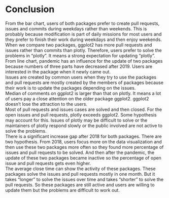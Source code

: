 # Conclusion

From the bar chart, users of both packages prefer to create pull requests, issues and commits during weekdays rather than weekends. This is probably because modification is part of daily missions for most users and they prefer to finish their work during weekdays and then enjoy weekends. When we compare two packages, ggplot2 has more pull requests and issues rather than commits than plotly. Therefore, users prefer to solve the problems in "plotly". It means a strong expectation for updating "plotly".  
From line chart, pandemic has an influence for the update of two packages because numbers of three parts have decreased after 2019. Users are interested in the package when it newly came out.  
Issues are created by common users when they try to use the packages and pull requests are mostly created by the members of packages because their work is to update the packages depending on the issues.  
Median of comments on ggplot2 is larger than that on plotly. It means a lot of users pay a close attention on the older package ggplot2. ggplot2 doesn't lose the attraction to the users.  
Most of pull requests and issues cases are solved and then closed. For the open issues and pull requests, plotly exceeds ggplot2. Some hypothesis may account for this. Issues of plotly may be difficult to solve or the maintainers of plotly respond slowly or the public involved are not active to solve the problems.  
There is a significant increase gap after 2018 for both packages. There are two hypothesis. From 2018, users focus more on the data visualization and then use these two packages more often so they found more percentage of issues and pull requests to be solved. And then after the pandemic, the update of these two packages became inactive so the percentage of open issue and pull requests gets even higher.  
The average close time can show the activity of these packages. These packages solve the issues and pull requests mostly in one month. But it takes "longer" to solve the issues over time and takes "shorter" to solve the pull requests. So these packages are still active and users are willing to update them but the problems are difficult to work out.  
